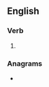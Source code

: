==English==

===Verb===
{{head|en|present participle}}

# {{present participle of|negate|lang=en|nocat=1}}

===Anagrams===
* {{anagrams|en|agenting}}